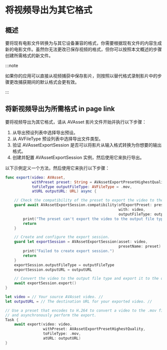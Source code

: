 # 将视频导出为其它格式

<ToBePolishedAfterTranslation />

<OriginalSource
  title="Exporting video to alternative formats"
  url="https://developer.apple.com/documentation/avfoundation/media_reading_and_writing/exporting_video_to_alternative_formats"
  summary="将现有电影文件转换为不同的格式"
/>

## 概述

要将现有电影文件转换为与其它设备兼容的格式，你需要根据现有文件的内容生成新的电影文件。虽然你无法更改已保存视频的格式，但你可以按照本文概述的步骤创建所需格式的新文件。

:::note

如果你的应用可以直接从视频捕获中保存影片，则按照以替代格式录制影片中的步骤更改捕获期间的默认格式会更有效。

:::

## 将新视频导出为所需格式 in page link

要将视频导出为其它格式，请从 AVAsset 影片文件开始并执行以下步骤：

1. 从导出预设列表中选择导出预设。
2. 从 AVFileType 预设列表中选择导出文件类型。
3. 验证 AVAssetExportSession 是否可以将影片从输入格式转换为你想要的输出格式。
4. 创建并配置 AVAssetExportSession 实例，然后使用它来执行导出。

以下示例定义一个方法，然后使用它来执行以下步骤：

```swift
func export(video: AVAsset,
            withPreset preset: String = AVAssetExportPresetHighestQuality,
            toFileType outputFileType: AVFileType = .mov,
            atURL outputURL: URL) async {

    // Check the compatibility of the preset to export the video to the output file type.
    guard await AVAssetExportSession.compatibility(ofExportPreset: preset,
                                                   with: video,
                                                   outputFileType: outputFileType) else {
        print("The preset can't export the video to the output file type.")
        return
    }

    // Create and configure the export session.
    guard let exportSession = AVAssetExportSession(asset: video,
                                                   presetName: preset) else {
        print("Failed to create export session.")
        return
    }
    exportSession.outputFileType = outputFileType
    exportSession.outputURL = outputURL

    // Convert the video to the output file type and export it to the output URL.
    await exportSession.export()
}

let video = // Your source AVAsset video. //
let outputURL = // The destination URL for your exported video. //

// Use a preset that encodes to H.264 to convert a video to the .mov file type,
// and asynchronously perform the export.
Task {
    await export(video: video,
                 withPreset: AVAssetExportPresetHighestQuality,
                 toFileType: .mov,
                 atURL: outputURL)
}
```
